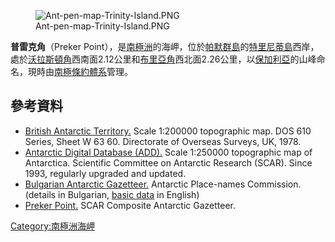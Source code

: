 [[Image:Ant-pen-map-Trinity-Island.PNG|thumb]]

{{coord|63|40|55.7|S|60|48|51|W|display=title}}

'''普雷克角'''（Preker Point），是[[南極洲|南極洲]]的海岬，位於[[帕默群島|帕默群島]]的[[特里尼蒂島|特里尼蒂島]]西岸，處於[[沃拉斯頓角|沃拉斯頓角]]西南面2.12公里和[[布里亞角|布里亞角]]西北面2.26公里，以[[保加利亞|保加利亞]]的山峰命名，現時由[[南極條約體系|南極條約體系]]管理。

==參考資料==
* [http://data.aad.gov.au/aadc/mapcat/display_map.cfm?map_id=3197 British Antarctic Territory.] {{Wayback|url=http://data.aad.gov.au/aadc/mapcat/display_map.cfm?map_id=3197 |date=20131110102903 }}  Scale 1:200000 topographic map.  DOS 610 Series, Sheet W 63 60.  Directorate of Overseas Surveys, UK, 1978.
* [http://www.add.scar.org Antarctic Digital Database (ADD).] {{Wayback|url=http://www.add.scar.org/ |date=20170305000653 }} Scale 1:250000 topographic map of Antarctica. Scientific Committee on Antarctic Research (SCAR). Since 1993, regularly upgraded and updated.
* [http://apcbg.org/gazet-bg.doc Bulgarian Antarctic Gazetteer.] {{Wayback|url=http://apcbg.org/gazet-bg.doc |date=20160206203828 }} Antarctic Place-names Commission. (details in Bulgarian, [http://apcbg.org/gazet.htm basic data] {{Wayback|url=http://apcbg.org/gazet.htm |date=20160304071225 }} in English)
* [https://data.aad.gov.au/aadc/gaz/scar/display_name.cfm?gaz_id=137715 Preker Point.] SCAR Composite Antarctic Gazetteer.

{{Antarctica-geo-stub}}
[[Category:南極洲海岬|Category:南極洲海岬]]